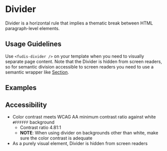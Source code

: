 
<Meta title="Components/Divider" />

# Divider

Divider is a horizontal rule that implies a thematic break between HTML paragraph-level elements.

## Usage Guidelines

Use `<fudis-divider />` on your template when you need to visually separate page content. Note that the Divider is hidden
from screen readers, so for semantic division accessible to screen readers you need to use a semantic wrapper like
[Section](/docs/components-section--documentation).

## Examples

<Canvas of={DividerStories.Example}></Canvas>

## Accessibility

- Color contrast meets WCAG AA minimum contrast ratio against white `#FFFFFF` background
  - Contrast ratio 4.81:1
  - **NOTE**: When using divider on backgrounds other than white, make sure the color contrast is adequate
- As a purely visual element, Divider is hidden from screen readers
